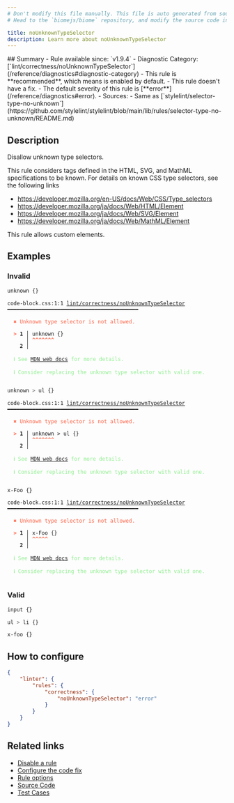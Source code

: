 ```yaml
---
# Don't modify this file manually. This file is auto generated from source, and you will lose your changes next time the website is built.
# Head to the `biomejs/biome` repository, and modify the source code in there.

title: noUnknownTypeSelector
description: Learn more about noUnknownTypeSelector
---
```


<Tabs>
<TabItem label="CSS" icon="seti:css">
## Summary
- Rule available since: `v1.9.4`
- Diagnostic Category: [`lint/correctness/noUnknownTypeSelector`](/reference/diagnostics#diagnostic-category)
- This rule is **recommended**, which means is enabled by default.
- This rule doesn't have a fix.
- The default severity of this rule is [**error**](/reference/diagnostics#error).
- Sources: 
  - Same as [`stylelint/selector-type-no-unknown`](https://github.com/stylelint/stylelint/blob/main/lib/rules/selector-type-no-unknown/README.md)

## Description
Disallow unknown type selectors.

This rule considers tags defined in the HTML, SVG, and MathML specifications to be known.
For details on known CSS type selectors, see the following links

- https://developer.mozilla.org/en-US/docs/Web/CSS/Type_selectors
- https://developer.mozilla.org/ja/docs/Web/HTML/Element
- https://developer.mozilla.org/ja/docs/Web/SVG/Element
- https://developer.mozilla.org/ja/docs/Web/MathML/Element

This rule allows custom elements.

## Examples

### Invalid

```css
unknown {}
```

<pre class="language-text"><code class="language-text">code-block.css:1:1 <a href="https://biomejs.dev/linter/rules/no-unknown-type-selector">lint/correctness/noUnknownTypeSelector</a> ━━━━━━━━━━━━━━━━━━━━━━━━━━━━━━━━━━━━━━━━━━<br /><br />  <strong><span style="color: Tomato;">✖</span></strong> <span style="color: Tomato;">Unknown type selector is not allowed.</span><br />  <br />  <strong><span style="color: Tomato;">&gt;</span></strong> <strong>1 │ </strong>unknown &#123;&#125;<br />   <strong>   │ </strong><strong><span style="color: Tomato;">^</span></strong><strong><span style="color: Tomato;">^</span></strong><strong><span style="color: Tomato;">^</span></strong><strong><span style="color: Tomato;">^</span></strong><strong><span style="color: Tomato;">^</span></strong><strong><span style="color: Tomato;">^</span></strong><strong><span style="color: Tomato;">^</span></strong><br />    <strong>2 │ </strong><br />  <br />  <strong><span style="color: lightgreen;">ℹ</span></strong> <span style="color: lightgreen;">See </span><span style="color: lightgreen;"><a href="https://developer.mozilla.org/en-US/docs/Web/CSS/Type_selectors">MDN web docs</a></span><span style="color: lightgreen;"> for more details.</span><br />  <br />  <strong><span style="color: lightgreen;">ℹ</span></strong> <span style="color: lightgreen;">Consider replacing the unknown type selector with valid one.</span><br />  <br /></code></pre>

```css
unknown > ul {}
```

<pre class="language-text"><code class="language-text">code-block.css:1:1 <a href="https://biomejs.dev/linter/rules/no-unknown-type-selector">lint/correctness/noUnknownTypeSelector</a> ━━━━━━━━━━━━━━━━━━━━━━━━━━━━━━━━━━━━━━━━━━<br /><br />  <strong><span style="color: Tomato;">✖</span></strong> <span style="color: Tomato;">Unknown type selector is not allowed.</span><br />  <br />  <strong><span style="color: Tomato;">&gt;</span></strong> <strong>1 │ </strong>unknown &gt; ul &#123;&#125;<br />   <strong>   │ </strong><strong><span style="color: Tomato;">^</span></strong><strong><span style="color: Tomato;">^</span></strong><strong><span style="color: Tomato;">^</span></strong><strong><span style="color: Tomato;">^</span></strong><strong><span style="color: Tomato;">^</span></strong><strong><span style="color: Tomato;">^</span></strong><strong><span style="color: Tomato;">^</span></strong><br />    <strong>2 │ </strong><br />  <br />  <strong><span style="color: lightgreen;">ℹ</span></strong> <span style="color: lightgreen;">See </span><span style="color: lightgreen;"><a href="https://developer.mozilla.org/en-US/docs/Web/CSS/Type_selectors">MDN web docs</a></span><span style="color: lightgreen;"> for more details.</span><br />  <br />  <strong><span style="color: lightgreen;">ℹ</span></strong> <span style="color: lightgreen;">Consider replacing the unknown type selector with valid one.</span><br />  <br /></code></pre>

```css
x-Foo {}
```

<pre class="language-text"><code class="language-text">code-block.css:1:1 <a href="https://biomejs.dev/linter/rules/no-unknown-type-selector">lint/correctness/noUnknownTypeSelector</a> ━━━━━━━━━━━━━━━━━━━━━━━━━━━━━━━━━━━━━━━━━━<br /><br />  <strong><span style="color: Tomato;">✖</span></strong> <span style="color: Tomato;">Unknown type selector is not allowed.</span><br />  <br />  <strong><span style="color: Tomato;">&gt;</span></strong> <strong>1 │ </strong>x-Foo &#123;&#125;<br />   <strong>   │ </strong><strong><span style="color: Tomato;">^</span></strong><strong><span style="color: Tomato;">^</span></strong><strong><span style="color: Tomato;">^</span></strong><strong><span style="color: Tomato;">^</span></strong><strong><span style="color: Tomato;">^</span></strong><br />    <strong>2 │ </strong><br />  <br />  <strong><span style="color: lightgreen;">ℹ</span></strong> <span style="color: lightgreen;">See </span><span style="color: lightgreen;"><a href="https://developer.mozilla.org/en-US/docs/Web/CSS/Type_selectors">MDN web docs</a></span><span style="color: lightgreen;"> for more details.</span><br />  <br />  <strong><span style="color: lightgreen;">ℹ</span></strong> <span style="color: lightgreen;">Consider replacing the unknown type selector with valid one.</span><br />  <br /></code></pre>

### Valid

```css
input {}
```

```css
ul > li {}
```

```css
x-foo {}
```

## How to configure
```json title="biome.json"
{
	"linter": {
		"rules": {
			"correctness": {
				"noUnknownTypeSelector": "error"
			}
		}
	}
}

```
## Related links

- [Disable a rule](/linter/#disable-a-rule)
- [Configure the code fix](/linter#configure-the-code-fix)
- [Rule options](/linter/#rule-options)
- [Source Code](https://github.com/biomejs/biome/blob/main/crates/biome_css_analyze/src/lint/correctness/no_unknown_type_selector.rs)
- [Test Cases](https://github.com/biomejs/biome/blob/main/crates/biome_css_analyze/tests/specs/correctness/noUnknownTypeSelector)

</TabItem>
</Tabs>

